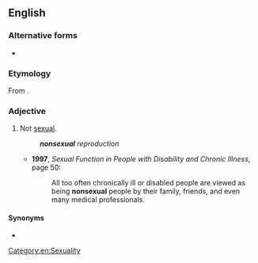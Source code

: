 {{also|non-sexual}}
==English==

===Alternative forms===
* {{l|en|non-sexual}}

===Etymology===
From {{prefix|en|non|sexual}}.

===Adjective===
{{en-adj|-}}

# Not [[sexual]].
#: '''''nonsexual''' reproduction''
#* '''1997''', ''Sexual Function in People with Disability and Chronic Illness'', page 50:
#*: All too often chronically ill or disabled people are viewed as being '''nonsexual''' people by their family, friends, and even many medical professionals.

====Synonyms====
* {{l|en|unsexual}}

[[Category:en:Sexuality]]
